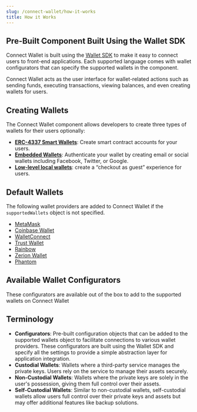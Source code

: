 ```yaml
---
slug: /connect-wallet/how-it-works
title: How it Works
---
```



## Pre-Built Component Built Using the Wallet SDK

Connect Wallet is built using the [Wallet SDK](/wallet) to make it easy to connect users to front-end applications. Each supported language comes with wallet configurators that can specify the supported wallets in the component.

Connect Wallet acts as the user interface for wallet-related actions such as sending funds, executing transactions, viewing balances, and even creating wallets for users.

## Creating Wallets

The Connect Wallet component allows developers to create three types of wallets for their users optionally:

- [**ERC-4337 Smart Wallets**](/smart-wallet): Create smart contract accounts for your users.
- [**Embedded Wallets**](/wallet/paper): Authenticate your wallet by creating email or social wallets including Facebook, Twitter, or Google.
- [**Low-level local wallets**](/wallet/local-wallet): create a “checkout as guest” experience for users.

## Default Wallets

The following wallet providers are added to Connect Wallet if the `supportedWallets` object is not specified.

- [MetaMask](/wallet/metamask)
- [Coinbase Wallet](/wallet/coinbase-wallet)
- [WalletConnect](/wallet/walletconnect-v2)
- [Trust Wallet](/wallet/trust-wallet)
- [Rainbow](/wallet/rainbow)
- [Zerion Wallet](wallet/zerion-wallet)
- [Phantom](/wallet/phantom)

## Available Wallet Configurators

These configurators are available out of the box to add to the supported wallets on Connect Wallet

<div className="row" style={{ marginBottom: 12, padding: 8, paddingTop: 0 }}>
  <div className="col col--4" style={{ padding: 8 }}>
    <QuickstartCard
      name="React"
      link="/react/connecting-wallets"
      image="/assets/languages/react.png"
      description="Available Connect Wallet Configurators in React"
    />
  </div>
  <div className="col col--4" style={{ padding: 8 }}>
    <QuickstartCard
      name="React-Native"
      link="/react/connecting-wallets"
      image="/assets/languages/react-native.png"
      description="Available Connect Wallet Configurators in React-Native"
    />
  </div>
  <div className="col col--4" style={{ padding: 8 }}>
    <QuickstartCard
      name="Unity"
      link="/unity/connectwallet#supported-wallets"
      image="/assets/languages/unity.webp"
      description="Available Connect Wallet Configurators in Unity."
    />
  </div>
</div>

## Terminology

- **Configurators**: Pre-built configuration objects that can be added to the supported wallets object to facilitate connections to various wallet providers. These configurators are built using the Wallet SDK and specify all the settings to provide a simple abstraction layer for application integration.
- **Custodial Wallets**: Wallets where a third-party service manages the private keys. Users rely on the service to manage their assets securely.
- **Non-Custodial Wallets**: Wallets where the private keys are solely in the user's possession, giving them full control over their assets.
- **Self-Custodial Wallets**: Similar to non-custodial wallets, self-custodial wallets allow users full control over their private keys and assets but may offer additional features like backup solutions.
